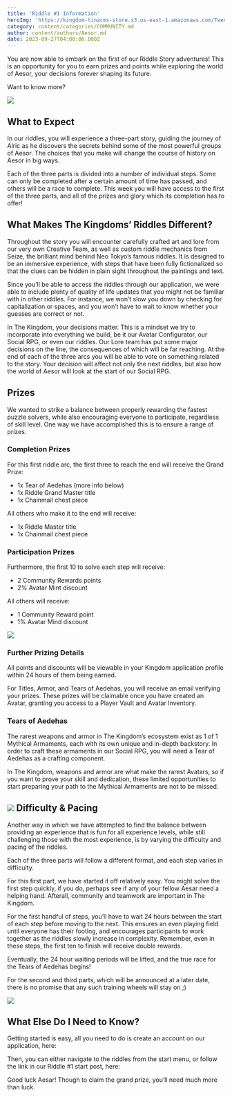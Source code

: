 ```yaml
---
title: 'Riddle #1 Information'
heroImg: 'https://kingdom-tinacms-store.s3.us-east-1.amazonaws.com/Tweet 1.jpg'
category: content/categories/COMMUNITY.md
author: content/authors/Aesor.md
date: 2023-09-27T04:00:00.000Z
---
```


You are now able to embark on the first of our Riddle Story adventures! This is an opportunity for you to earn prizes and points while exploring the world of Aesor, your decisions forever shaping its future.

Want to know more?

![](<https://kingdom-tinacms-store.s3.us-east-1.amazonaws.com/Artboard 1Most Based Riddles.jpg>)

## What to Expect

In our riddles, you will experience a three-part story, guiding the journey of Alric as he discovers the secrets behind some of the most powerful groups of Aesor. The choices that you make will change the course of history on Aesor in big ways.

Each of the three parts is divided into a number of individual steps. Some can only be completed after a certain amount of time has passed, and others will be a race to complete. This week you will have access to the first of the three parts, and all of the prizes and glory which its completion has to offer!

## What Makes The Kingdoms’ Riddles Different?

Throughout the story you will encounter carefully crafted art and lore from our very own Creative Team, as well as custom riddle mechanics from Seize, the brilliant mind behind Neo Tokyo’s famous riddles. It is designed to be an immersive experience, with steps that have been fully fictionalized so that the clues can be hidden in plain sight throughout the paintings and text.

Since you’ll be able to access the riddles through our application, we were able to include plenty of quality of life updates that you might not be familiar with in other riddles. For instance, we won’t slow you down by checking for capitalization or spaces, and you won’t have to wait to know whether your guesses are correct or not.

In The Kingdom, your decisions matter. This is a mindset we try to incorporate into everything we build, be it our Avatar Configurator, our Social RPG, or even our riddles. Our Lore team has put some major decisions on the line, the consequences of which will be far reaching. At the end of each of the three arcs you will be able to vote on something related to the story. Your decision will affect not only the next riddles, but also how the world of Aesor will look at the start of our Social RPG.

## Prizes 

We wanted to strike a balance between properly rewarding the fastest puzzle solvers, while also encouraging everyone to participate, regardless of skill level. One way we have accomplished this is to ensure a range of prizes.

### Completion Prizes

For this first riddle arc, the first three to reach the end will receive the Grand Prize:

* 1x Tear of Aedehas (more info below)
* 1x Riddle Grand Master title
* 1x Chainmail chest piece 

All others who make it to the end will receive:

* 1x Riddle Master title
* 1x Chainmail chest piece

### Participation Prizes

Furthermore, the first 10 to solve each step will receive:

* 2 Community Rewards points
* 2% Avatar Mint discount

All others will receive:

* 1 Community Reward point
* 1% Avatar Mind discount

![](https://kingdom-tinacms-store.s3.us-east-1.amazonaws.com/3_.jpg)

### Further Prizing Details

All points and discounts will be viewable in your Kingdom application profile within 24 hours of them being earned.

For Titles, Armor, and Tears of Aedehas, you will receive an email verifying your prizes. These prizes will be claimable once you have created an Avatar, granting you access to a Player Vault and Avatar Inventory.

### Tears of Aedehas

The rarest weapons and armor in The Kingdom’s ecosystem exist as 1 of 1 Mythical Armaments, each with its own unique and in-depth backstory. In order to craft these armaments in our Social RPG, you will need a Tear of Aedehas as a crafting component.

In The Kingdom, weapons and armor are what make the rarest Avatars, so if you want to prove your skill and dedication, these limited opportunities to start preparing your path to the Mythical Armaments are not to be missed.

![](<https://kingdom-tinacms-store.s3.us-east-1.amazonaws.com/Tweet 2.jpg>)
Difficulty & Pacing
-------------------

Another way in which we have attempted to find the balance between providing an experience that is fun for all experience levels, while still challenging those with the most experience, is by varying the difficulty and pacing of the riddles.

Each of the three parts will follow a different format, and each step varies in difficulty.

For this first part, we have started it off relatively easy. You might solve the first step quickly, if you do, perhaps see if any of your fellow Aesar need a helping hand. Afterall, community and teamwork are important in The Kingdom.

For the first handful of steps, you’ll have to wait 24 hours between the start of each step before moving to the next. This ensures an even playing field until everyone has their footing, and encourages participants to work together as the riddles slowly increase in complexity. Remember, even in these steps, the first ten to finish will receive double rewards.

Eventually, the 24 hour waiting periods will be lifted, and the true race for the Tears of Aedehas begins!

For the second and third parts, which will be announced at a later date, there is no promise that any such training wheels will stay on ;)

![](<https://kingdom-tinacms-store.s3.us-east-1.amazonaws.com/Tweet 3.jpg>)

## What Else Do I Need to Know?

Getting started is easy, all you need to do is create an account on our application, here:

Then, you can either navigate to the riddles from the start menu, or follow the link in our Riddle #1 start post, here:

Good luck Aesar! Though to claim the grand prize, you’ll need much more than luck.
